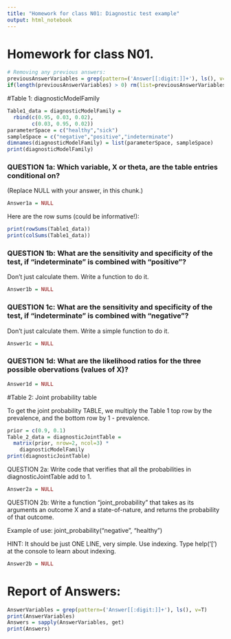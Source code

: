 ```yaml
---
title: "Homework for class N01: Diagnostic test example"
output: html_notebook
---
```


# Homework for class N01.

```r
# Removing any previous answers:
previousAnswerVariables = grep(pattern=('Answer[[:digit:]]+'), ls(), v=T) 
if(length(previousAnswerVariables) > 0) rm(list=previousAnswerVariables)
```

#Table 1: diagnosticModelFamily


```r
Table1_data = diagnosticModelFamily = 
  rbind(c(0.95, 0.03, 0.02), 
        c(0.03, 0.95, 0.02)) 
parameterSpace = c("healthy","sick")
sampleSpace = c("negative","positive","indeterminate")
dimnames(diagnosticModelFamily) = list(parameterSpace, sampleSpace)
print(diagnosticModelFamily)
```

### QUESTION 1a:  Which variable, X or theta, are the table entries conditional on?
(Replace NULL with your answer, in this chunk.)

```r
Answer1a = NULL
```
Here are the row sums (could be informative!):

```r
print(rowSums(Table1_data))
print(colSums(Table1_data))

```


### QUESTION 1b: What are the sensitivity and specificity of the test, if "indeterminate" is combined with "positive"? 
Don't just calculate them.  Write a function to do it.

```r
Answer1b = NULL
```


### QUESTION 1c: What are the sensitivity and specificity of the test, if "indeterminate" is combined with "negative"? 
Don't just calculate them.  Write a simple function to do it.

```r
Answer1c = NULL
```

### QUESTION 1d: What are the likelihood ratios for the three possible obervations (values of X)?

```r
Answer1d = NULL
```


#Table 2:  Joint probability table

To get the joint probability TABLE, we multiply the Table 1 top row by the prevalence, and the bottom row by 1 - prevalence.

```r
prior = c(0.9, 0.1)
Table_2_data = diagnosticJointTable = 
  matrix(prior, nrow=2, ncol=3) *
    diagnosticModelFamily
print(diagnosticJointTable)
```

QUESTION 2a:  Write code that verifies that all the probabilities in diagnosticJointTable add to 1.

```r
Answer2a = NULL
```


QUESTION 2b:  Write a function "joint_probability" that takes as its arguments an outcome X  and a state-of-nature, and returns the probability of that outcome.

Example of use: joint_probability("negative", "healthy")

HINT:  It should be just ONE LINE, very simple. Use indexing. 
Type help('[') at the console to learn about indexing.



```r
Answer2b = NULL
```



# Report of Answers:

```r
AnswerVariables = grep(pattern=('Answer[[:digit:]]+'), ls(), v=T) 
print(AnswerVariables)
Answers = sapply(AnswerVariables, get)
print(Answers)
```

